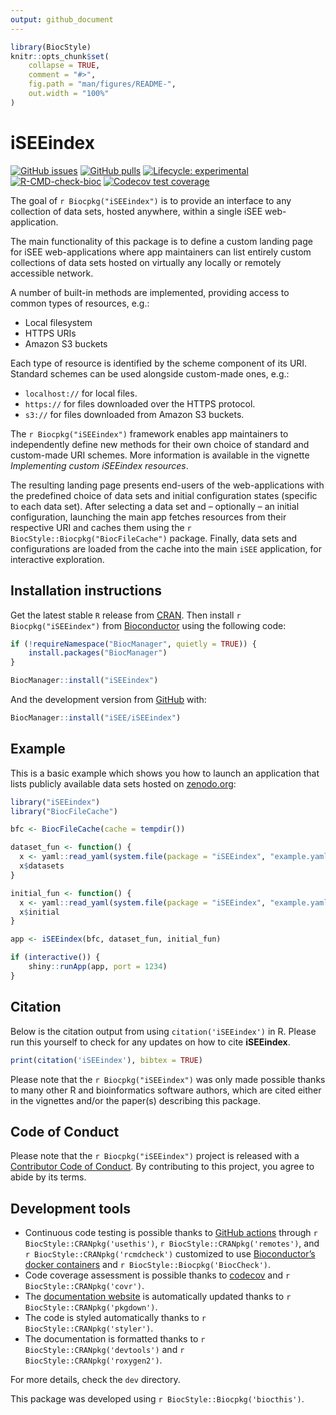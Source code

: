 ```yaml
---
output: github_document
---
```


<!-- README.md is generated from README.Rmd. Please edit that file -->

```r
library(BiocStyle)
knitr::opts_chunk$set(
    collapse = TRUE,
    comment = "#>",
    fig.path = "man/figures/README-",
    out.width = "100%"
)
```

# iSEEindex

<!-- badges: start -->
[![GitHub issues](https://img.shields.io/github/issues/iSEE/iSEEindex)](https://github.com/iSEE/iSEEindex/issues)
[![GitHub pulls](https://img.shields.io/github/issues-pr/iSEE/iSEEindex)](https://github.com/iSEE/iSEEindex/pulls)
[![Lifecycle: experimental](https://img.shields.io/badge/lifecycle-experimental-orange.svg)](https://lifecycle.r-lib.org/articles/stages.html#experimental)
[![R-CMD-check-bioc](https://github.com/iSEE/iSEEindex/workflows/R-CMD-check-bioc/badge.svg)](https://github.com/iSEE/iSEEindex/actions)
[![Codecov test coverage](https://codecov.io/gh/iSEE/iSEEindex/branch/main/graph/badge.svg)](https://app.codecov.io/gh/iSEE/iSEEindex?branch=main)
<!-- badges: end -->

The goal of `r Biocpkg("iSEEindex")` is to provide an interface to any collection of data sets, hosted anywhere, within a single iSEE web-application.

The main functionality of this package is to define a custom landing page for iSEE web-applications where app maintainers can list entirely custom collections of data sets hosted on virtually any locally or remotely accessible network.

A number of built-in methods are implemented, providing access to common types of resources, e.g.:

- Local filesystem
- HTTPS URIs
- Amazon S3 buckets

Each type of resource is identified by the scheme component of its URI.
Standard schemes can be used alongside custom-made ones, e.g.:

- `localhost://` for local files.
- `https://` for files downloaded over the HTTPS protocol.
- `s3://` for files downloaded from Amazon S3 buckets.

The `r Biocpkg("iSEEindex")` framework enables app maintainers to independently define new methods for their own choice of standard and custom-made URI schemes.
More information is available in the vignette *Implementing custom iSEEindex resources*.

The resulting landing page presents end-users of the web-applications with the predefined choice of data sets and initial configuration states (specific to each data set).
After selecting a data set and -- optionally -- an initial configuration, launching the main app fetches resources from their respective URI and caches them using the `r BiocStyle::Biocpkg("BiocFileCache")` package.
Finally, data sets and configurations are loaded from the cache into the main `iSEE` application, for interactive exploration.

## Installation instructions

Get the latest stable `R` release from [CRAN](http://cran.r-project.org/). Then install `r Biocpkg("iSEEindex")` from [Bioconductor](http://bioconductor.org/) using the following code:

```r
if (!requireNamespace("BiocManager", quietly = TRUE)) {
    install.packages("BiocManager")
}

BiocManager::install("iSEEindex")
```

And the development version from [GitHub](https://github.com/iSEE/iSEEindex) with:

```r
BiocManager::install("iSEE/iSEEindex")
```

## Example

This is a basic example which shows you how to launch an application that lists publicly available data sets hosted on [zenodo.org][zenodo-repository]:

```r
library("iSEEindex")
library("BiocFileCache")

bfc <- BiocFileCache(cache = tempdir())

dataset_fun <- function() {
  x <- yaml::read_yaml(system.file(package = "iSEEindex", "example.yaml"))
  x$datasets
}

initial_fun <- function() {
  x <- yaml::read_yaml(system.file(package = "iSEEindex", "example.yaml"))
  x$initial
}

app <- iSEEindex(bfc, dataset_fun, initial_fun)

if (interactive()) {
    shiny::runApp(app, port = 1234)
}
```

## Citation

Below is the citation output from using `citation('iSEEindex')` in R. Please
run this yourself to check for any updates on how to cite __iSEEindex__.

```r
print(citation('iSEEindex'), bibtex = TRUE)
```

Please note that the `r Biocpkg("iSEEindex")` was only made possible thanks to many other R and bioinformatics software authors, which are cited either in the vignettes and/or the paper(s) describing this package.

## Code of Conduct

Please note that the `r Biocpkg("iSEEindex")` project is released with a [Contributor Code of Conduct](http://bioconductor.org/about/code-of-conduct/). By contributing to this project, you agree to abide by its terms.

## Development tools

* Continuous code testing is possible thanks to [GitHub actions](https://www.tidyverse.org/blog/2020/04/usethis-1-6-0/)  through `r BiocStyle::CRANpkg('usethis')`, `r BiocStyle::CRANpkg('remotes')`, and `r BiocStyle::CRANpkg('rcmdcheck')` customized to use [Bioconductor's docker containers](https://www.bioconductor.org/help/docker/) and `r BiocStyle::Biocpkg('BiocCheck')`.
* Code coverage assessment is possible thanks to [codecov](https://codecov.io/gh) and `r BiocStyle::CRANpkg('covr')`.
* The [documentation website](http://isee.github.io/iSEEindex) is automatically updated thanks to `r BiocStyle::CRANpkg('pkgdown')`.
* The code is styled automatically thanks to `r BiocStyle::CRANpkg('styler')`.
* The documentation is formatted thanks to `r BiocStyle::CRANpkg('devtools')` and `r BiocStyle::CRANpkg('roxygen2')`.

For more details, check the `dev` directory.

This package was developed using `r BiocStyle::Biocpkg('biocthis')`.

<!-- Links -->

[zenodo-repository]: https://zenodo.org/record/7304331

